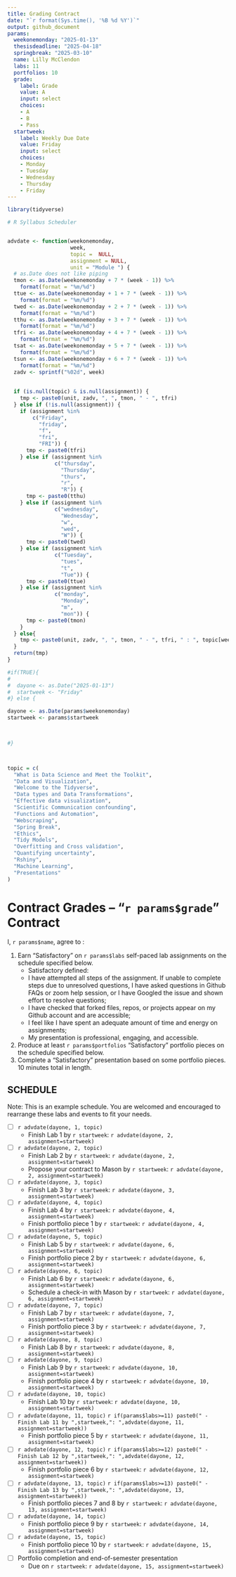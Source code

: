 ```yaml
---
title: Grading Contract
date: "`r format(Sys.time(), '%B %d %Y')`"
output: github_document
params:
  weekonemonday: "2025-01-13"
  thesisdeadline: "2025-04-18"
  springbreak: "2025-03-10"
  name: Lilly McClendon
  labs: 11
  portfolios: 10
  grade:
    label: Grade
    value: A
    input: select
    choices:
    - A
    - B
    - Pass
  startweek:
    label: Weekly Due Date
    value: Friday
    input: select
    choices:
    - Monday
    - Tuesday
    - Wednesday
    - Thursday
    - Friday
---
```


```r
library(tidyverse)

# R Syllabus Scheduler


advdate <- function(weekonemonday,
                    week,
                    topic =  NULL,
                    assignment = NULL,
                    unit = "Module ") {
  # as.Date does not like piping
  tmon <- as.Date(weekonemonday + 7 * (week - 1)) %>% 
    format(format = "%m/%d")
  ttue <- as.Date(weekonemonday + 1 + 7 * (week - 1)) %>%
    format(format = "%m/%d")
  twed <- as.Date(weekonemonday + 2 + 7 * (week - 1)) %>%
    format(format = "%m/%d")
  tthu <- as.Date(weekonemonday + 3 + 7 * (week - 1)) %>%
    format(format = "%m/%d")
  tfri <- as.Date(weekonemonday + 4 + 7 * (week - 1)) %>%
    format(format = "%m/%d")
  tsat <- as.Date(weekonemonday + 5 + 7 * (week - 1)) %>%
    format(format = "%m/%d")
  tsun <- as.Date(weekonemonday + 6 + 7 * (week - 1)) %>%
    format(format = "%m/%d")
  zadv <- sprintf("%02d", week)
  
  
  if (is.null(topic) & is.null(assignment)) {
    tmp <- paste0(unit, zadv, ", ", tmon, " - ", tfri)
  } else if (!is.null(assignment)) {
    if (assignment %in%
        c("Friday",
          "friday",
          "f",
          "fri",
          "FRI")) {
      tmp <- paste0(tfri)
    } else if (assignment %in%
               c("thursday",
                 "Thursday",
                 "thurs",
                 "r",
                 "R")) {
      tmp <- paste0(tthu)
    } else if (assignment %in%
               c("wednesday",
                 "Wednesday",
                 "w",
                 "wed",
                 "W")) {
      tmp <- paste0(twed)
    } else if (assignment %in%
               c("Tuesday",
                 "tues",
                 "t",
                 "Tue")) {
      tmp <- paste0(ttue)
    } else if (assignment %in%
               c("monday",
                 "Monday",
                 "m",
                 "mon")) {
      tmp <- paste0(tmon)
    }
  } else{
    tmp <- paste0(unit, zadv, ", ", tmon, " - ", tfri, " : ", topic[week])
  }
  return(tmp)
}

#if(TRUE){
#  
#  dayone <- as.Date("2025-01-13")
#  startweek <- "Friday"
#} else {

dayone <- as.Date(params$weekonemonday)
startweek <- params$startweek


  
#}



topic = c(
  "What is Data Science and Meet the Toolkit",
  "Data and Visualization",
  "Welcome to the Tidyverse",
  "Data types and Data Transformations",
  "Effective data visualization",
  "Scientific Communication confounding",
  "Functions and Automation",
  "Webscraping",
  "Spring Break",
  "Ethics",
  "Tidy Models",
  "Overfitting and Cross validation",
  "Quantifying uncertainty",
  "Rshiny",
  "Machine Learning", 
  "Presentations"
)

```

<!-- This contract is adapted from Annie Somerville's contract https://github.com/anniehsom -->

# Contract Grades – “`r params$grade`” Contract

I, `r params$name`, agree to :

1)  Earn “Satisfactory” on `r params$labs` self-paced lab assignments on the schedule specified below.
    -   Satisfactory defined:
    -   I have attempted all steps of the assignment. If unable to complete steps due to unresolved questions, I have asked questions in Github FAQs or zoom help session, or I have Googled the issue and shown effort to resolve questions;
    -   I have checked that forked files, repos, or projects appear on my Github account and are accessible;
    -   I feel like I have spent an adequate amount of time and energy on assignments;
    -   My presentation is professional, engaging, and accessible.
2)  Produce at least `r params$portfolios` “Satisfactory” portfolio pieces on the schedule specified below.
3)  Complete a “Satisfactory” presentation based on some portfolio pieces. 10 minutes total in length.

## SCHEDULE

Note: This is an example schedule. You are welcomed and encouraged to rearrange these labs and events to fit your needs.

-   [ ] `r advdate(dayone, 1, topic)`
    -   Finish Lab 1 by `r startweek`: `r advdate(dayone, 2, assignment=startweek)`
-   [ ] `r advdate(dayone, 2, topic)`
    -   Finish Lab 2 by `r startweek`: `r advdate(dayone, 2, assignment=startweek)`
    -   Propose your contract to Mason by `r startweek`: `r advdate(dayone, 2, assignment=startweek)`
-   [ ] `r advdate(dayone, 3, topic)`
    -   Finish Lab 3 by `r startweek`: `r advdate(dayone, 3, assignment=startweek)`
-   [ ] `r advdate(dayone, 4, topic)`
    -   Finish Lab 4 by `r startweek`: `r advdate(dayone, 4, assignment=startweek)`
    -   Finish portfolio piece 1 by `r startweek`: `r advdate(dayone, 4, assignment=startweek)`
-   [ ] `r advdate(dayone, 5, topic)`
    -   Finish Lab 5 by `r startweek`: `r advdate(dayone, 6, assignment=startweek)`
    -   Finish portfolio piece 2 by `r startweek`: `r advdate(dayone, 6, assignment=startweek)`
-   [ ] `r advdate(dayone, 6, topic)`
    -   Finish Lab 6 by `r startweek`: `r advdate(dayone, 6, assignment=startweek)`
    -   Schedule a check-in with Mason by `r startweek`: `r advdate(dayone, 6, assignment=startweek)`
-   [ ] `r advdate(dayone, 7, topic)`
    -   Finish Lab 7 by `r startweek`: `r advdate(dayone, 7, assignment=startweek)`
    -   Finish portfolio piece 3 by `r startweek`: `r advdate(dayone, 7, assignment=startweek)`
-   [ ] `r advdate(dayone, 8, topic)`
    -   Finish Lab 8 by `r startweek`: `r advdate(dayone, 8, assignment=startweek)`
-   [ ] `r advdate(dayone, 9, topic)`
    -   Finish Lab 9 by `r startweek`: `r advdate(dayone, 10, assignment=startweek)`
    -   Finish portfolio piece 4 by `r startweek`: `r advdate(dayone, 10, assignment=startweek)`
-   [ ] `r advdate(dayone, 10, topic)`
    -   Finish Lab 10 by `r startweek`: `r advdate(dayone, 10, assignment=startweek)`
-   [ ] `r advdate(dayone, 11, topic)` `r if(params$labs>=11) paste0(" - Finish Lab 11 by ",startweek,": ",advdate(dayone, 11, assignment=startweek))`
    -   Finish portfolio piece 5 by `r startweek`: `r advdate(dayone, 11, assignment=startweek)`
-   [ ] `r advdate(dayone, 12, topic)` `r if(params$labs>=12) paste0(" - Finish Lab 12 by ",startweek,": ",advdate(dayone, 12, assignment=startweek))`
    -   Finish portfolio piece 6 by `r startweek`: `r advdate(dayone, 12, assignment=startweek)`
-   [ ] `r advdate(dayone, 13, topic)` `r if(params$labs>=13) paste0(" - Finish Lab 13 by ",startweek,": ",advdate(dayone, 13, assignment=startweek))`
    -   Finish portfolio pieces 7 and 8 by `r startweek`: `r advdate(dayone, 13, assignment=startweek)`
-   [ ] `r advdate(dayone, 14, topic)`
    -   Finish portfolio piece 9 by `r startweek`: `r advdate(dayone, 14, assignment=startweek)`
-   [ ] `r advdate(dayone, 15, topic)`
    -   Finish portfolio piece 10 by `r startweek`: `r advdate(dayone, 15, assignment=startweek)`
-   [ ] Portfolio completion and end-of-semester presentation
    -   Due on `r startweek`: `r advdate(dayone, 15, assignment=startweek)`
